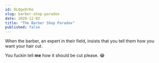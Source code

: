 ```yaml
---
id: DLQgxDrKe
slug: barber-shop-paradox
date: 2020-12-02
title: "The Barber Shop Paradox"
published: false
---
```


When the barber, an expert in their field, insists that you tell them how you want your hair cut.

You fuckin tell **me** how it should be cut please. 😂
